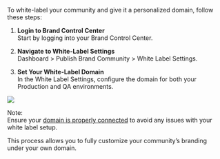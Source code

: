 To white-label your community and give it a personalized domain, follow these steps:

1.  **Login to Brand Control Center**  
    Start by logging into your Brand Control Center.
    
2.  **Navigate to White-Label Settings**  
    Dashboard > Publish Brand Community > White Label Settings.
    
3.  **Set Your White-Label Domain**  
    In the White Label Settings, configure the domain for both your Production and QA environments.  

![](https://lh7-rt.googleusercontent.com/docsz/AD_4nXcccU3umfnRpInZwnxz-90z8ptIEKhXi12bMc2DgZEi7C2KGDJaBxXtpU1-fKFLOs4YTF1-rPrUZL-TugDJQ1MXgda0vWD3azPr5ihlfVQyJAaDmSiz-zaZh1MRCo_MrM00Yf4chJGCPocPUk2KbXJvp8Gj?key=D5OVJwViAifShLEFFQX6tQ)

Note:  
Ensure your [domain is properly connected](https://resources.begenuin.com/brands/settings#steps-for-setting-up-whitelabel) to avoid any issues with your white label setup.

This process allows you to fully customize your community’s branding under your own domain.
